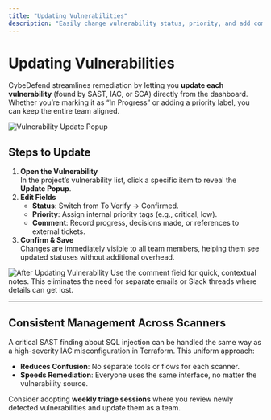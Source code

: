 ```yaml
---
title: "Updating Vulnerabilities"
description: "Easily change vulnerability status, priority, and add comments to coordinate fixes."
---
```


# Updating Vulnerabilities

CybeDefend streamlines remediation by letting you **update each vulnerability** (found by SAST, IAC, or SCA) directly from the dashboard. Whether you’re marking it as “In Progress” or adding a priority label, you can keep the entire team aligned.

<Frame>
  <img src="/images/get-started/relevant-functionalities/update-vuln-popup.png" alt="Vulnerability Update Popup" style={{ borderRadius: '0.5rem' }} />
</Frame>

## Steps to Update

1. **Open the Vulnerability**  
   In the project’s vulnerability list, click a specific item to reveal the **Update Popup**.
2. **Edit Fields**  
   - **Status**: Switch from To Verify → Confirmed.  
   - **Priority**: Assign internal priority tags (e.g., critical, low). 
   - **Comment**: Record progress, decisions made, or references to external tickets.
3. **Confirm & Save**  
   Changes are immediately visible to all team members, helping them see updated statuses without additional overhead.

<Frame>
  <img src="/images/get-started/relevant-functionalities/update-vuln-result.png" alt="After Updating Vulnerability" style={{ borderRadius: '0.5rem' }} />
</Frame>

<Note>
Use the comment field for quick, contextual notes. This eliminates the need for separate emails or Slack threads where details can get lost.
</Note>

---

## Consistent Management Across Scanners

A critical SAST finding about SQL injection can be handled the same way as a high-severity IAC misconfiguration in Terraform. This uniform approach:

- **Reduces Confusion**: No separate tools or flows for each scanner.  
- **Speeds Remediation**: Everyone uses the same interface, no matter the vulnerability source.

<Tip>
Consider adopting <strong>weekly triage sessions</strong> where you review newly detected vulnerabilities and update them as a team.
</Tip>
